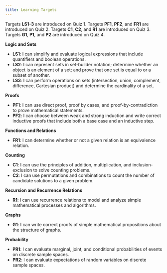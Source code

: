 ```yaml
---
title: Learning Targets
---
```


[Targets **LS1-3** are introduced on Quiz 1. Targets **PF1**, **PF2**, and **FR1** are introduced on Quiz 2. Targets **C1**, **C2**, and **R1** are introduced on Quiz 3. Targets **G1**, **P1**, and **P2** are introduced on Quiz 4.]{.aside}
 
**Logic and Sets **

- **LS1**: I can simplify and evaluate logical expressions that include quantifiers and boolean operations. 
- **LS2**: I can represent sets in set-builder notation; determine whether an object is an element of a set; and prove that one set is equal to or a subset of another. 
- **LS3**: I can perform operations on sets (intersection, union, complement, difference, Cartesian product) and determine the cardinality of a set. 

**Proofs **

- **PF1**: I can use direct proof, proof by cases, and proof-by-contradiction to prove mathematical statements. 
- **PF2**: I can choose between weak and strong induction and write correct inductive proofs that include both a base case and an inductive step. 

**Functions and Relations**

- **FR1**: I can determine whether or not a given relation is an equivalence relation. 


**Counting** 

- **C1**: I can use the principles of addition, multiplication, and inclusion-exclusion to solve counting problems. 
- **C2**: I can use permutations and combinations to count the number of candidate solutions to a given problem. 

**Recursion and Recurrence Relations**

- **R1**: I can use recurrence relations to model and analyze simple mathematical processes and algorithms. 


**Graphs**

- **G1**: I can write correct proofs of simple mathematical propositions about the structure of graphs. 

**Probability**

- **PR1**: I can evaluate marginal, joint, and conditional probabilities of events on discrete sample spaces. 
- **PR2**: I can evaluate expectations of random variables on discrete sample spaces. 


